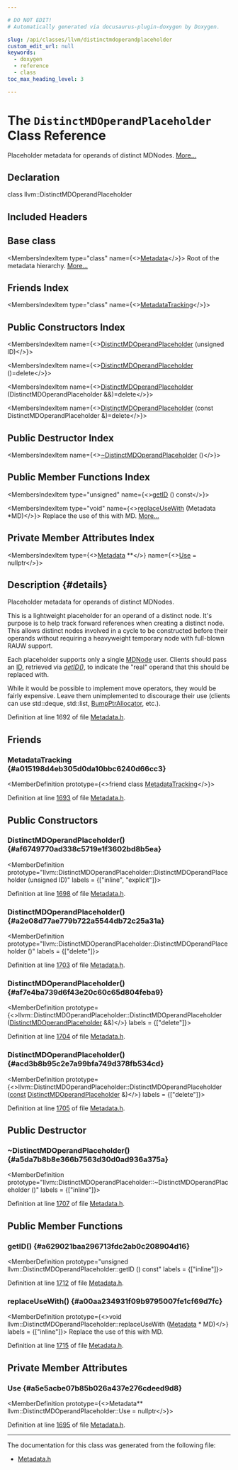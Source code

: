 ```yaml
---

# DO NOT EDIT!
# Automatically generated via docusaurus-plugin-doxygen by Doxygen.

slug: /api/classes/llvm/distinctmdoperandplaceholder
custom_edit_url: null
keywords:
  - doxygen
  - reference
  - class
toc_max_heading_level: 3

---
```





# The `DistinctMDOperandPlaceholder` Class Reference

<DoxygenPage pluginConfig={pluginConfig}>

Placeholder metadata for operands of distinct MDNodes. <a href="#details">More...</a>

## Declaration

<CodeBlock>class llvm::DistinctMDOperandPlaceholder</CodeBlock>

## Included Headers

<IncludesList>
<IncludesListItem
  filePath="llvm/IR/Metadata.h"
  permalink="/docs/api/files/include/include/llvm/include/llvm/ir/metadata-h"
  isLocal="true" />
</IncludesList>

## Base class

<MembersIndex>

<MembersIndexItem
  type="class"
  name={<><a href="/docs/api/classes/llvm/metadata">Metadata</a></>}>
Root of the metadata hierarchy. <a href="/docs/api/classes/llvm/metadata/#details">More...</a>
</MembersIndexItem>

</MembersIndex>

## Friends Index

<MembersIndex>

<MembersIndexItem
  type="class"
  name={<><a href="#a015198d4eb305d0da10bbc6240d66cc3">MetadataTracking</a></>}>
</MembersIndexItem>

</MembersIndex>

## Public Constructors Index

<MembersIndex>

<MembersIndexItem
  name={<><a href="#af6749770ad338c5719e1f3602bd8b5ea">DistinctMDOperandPlaceholder</a> (unsigned ID)</>}>
</MembersIndexItem>

<MembersIndexItem
  name={<><a href="#a2e08d77ae779b722a5544db72c25a31a">DistinctMDOperandPlaceholder</a> ()=delete</>}>
</MembersIndexItem>

<MembersIndexItem
  name={<><a href="#af7e4ba739d6f43e20c60c65d804feba9">DistinctMDOperandPlaceholder</a> (DistinctMDOperandPlaceholder &amp;&amp;)=delete</>}>
</MembersIndexItem>

<MembersIndexItem
  name={<><a href="#acd3b8b95c2e7a99bfa749d378fb534cd">DistinctMDOperandPlaceholder</a> (const DistinctMDOperandPlaceholder &amp;)=delete</>}>
</MembersIndexItem>

</MembersIndex>

## Public Destructor Index

<MembersIndex>

<MembersIndexItem
  name={<><a href="#a5da7b8b8e366b7563d30d0ad936a375a">~DistinctMDOperandPlaceholder</a> ()</>}>
</MembersIndexItem>

</MembersIndex>

## Public Member Functions Index

<MembersIndex>

<MembersIndexItem
  type="unsigned"
  name={<><a href="#a629021baa296713fdc2ab0c208904d16">getID</a> () const</>}>
</MembersIndexItem>

<MembersIndexItem
  type="void"
  name={<><a href="#a00aa234931f09b9795007fe1cf69d7fc">replaceUseWith</a> (Metadata &#42;MD)</>}>
Replace the use of this with MD. <a href="#a00aa234931f09b9795007fe1cf69d7fc">More...</a>
</MembersIndexItem>

</MembersIndex>

## Private Member Attributes Index

<MembersIndex>

<MembersIndexItem
  type={<><a href="/docs/api/classes/llvm/metadata">Metadata</a> &#42;&#42;</>}
  name={<><a href="#a5e5acbe07b85b026a437e276cdeed9d8">Use</a> = nullptr</>}>
</MembersIndexItem>

</MembersIndex>

## Description {#details}

Placeholder metadata for operands of distinct MDNodes.

This is a lightweight placeholder for an operand of a distinct node. It&#39;s purpose is to help track forward references when creating a distinct node. This allows distinct nodes involved in a cycle to be constructed before their operands without requiring a heavyweight temporary node with full-blown RAUW support.

Each placeholder supports only a single <a href="/docs/api/classes/llvm/mdnode">MDNode</a> user. Clients should pass an <a href="/docs/api/namespaces/llvm/callingconv/#abdf8cf606905c10634e831390981b0ed">ID</a>, retrieved via <em><a href="#a629021baa296713fdc2ab0c208904d16">getID()</a></em>, to indicate the &quot;real&quot; operand that this should be replaced with.

While it would be possible to implement move operators, they would be fairly expensive. Leave them unimplemented to discourage their use (clients can use std::deque, std::list, <a href="/docs/api/namespaces/llvm/#a8e612822d4ba7bb36c9c79582a567108">BumpPtrAllocator</a>, etc.).

Definition at line 1692 of file <a href="/docs/api/files/include/include/llvm/include/llvm/ir/metadata-h">Metadata.h</a>.

<SectionDefinition>

## Friends

### MetadataTracking {#a015198d4eb305d0da10bbc6240d66cc3}

<MemberDefinition
  prototype={<>friend class <a href="/docs/api/classes/llvm/metadatatracking">MetadataTracking</a></>}>

Definition at line <a href="/docs/api/files/include/include/llvm/include/llvm/ir/metadata-h/#l01693">1693</a> of file <a href="/docs/api/files/include/include/llvm/include/llvm/ir/metadata-h">Metadata.h</a>.
</MemberDefinition>

</SectionDefinition>

<SectionDefinition>

## Public Constructors

### DistinctMDOperandPlaceholder() {#af6749770ad338c5719e1f3602bd8b5ea}

<MemberDefinition
  prototype="llvm::DistinctMDOperandPlaceholder::DistinctMDOperandPlaceholder (unsigned ID)"
  labels = {["inline", "explicit"]}>

Definition at line <a href="/docs/api/files/include/include/llvm/include/llvm/ir/metadata-h/#l01698">1698</a> of file <a href="/docs/api/files/include/include/llvm/include/llvm/ir/metadata-h">Metadata.h</a>.
</MemberDefinition>

### DistinctMDOperandPlaceholder() {#a2e08d77ae779b722a5544db72c25a31a}

<MemberDefinition
  prototype="llvm::DistinctMDOperandPlaceholder::DistinctMDOperandPlaceholder ()"
  labels = {["delete"]}>

Definition at line <a href="/docs/api/files/include/include/llvm/include/llvm/ir/metadata-h/#l01703">1703</a> of file <a href="/docs/api/files/include/include/llvm/include/llvm/ir/metadata-h">Metadata.h</a>.
</MemberDefinition>

### DistinctMDOperandPlaceholder() {#af7e4ba739d6f43e20c60c65d804feba9}

<MemberDefinition
  prototype={<>llvm::DistinctMDOperandPlaceholder::DistinctMDOperandPlaceholder (<a href="/docs/api/classes/llvm/distinctmdoperandplaceholder">DistinctMDOperandPlaceholder</a> &amp;&amp;)</>}
  labels = {["delete"]}>

Definition at line <a href="/docs/api/files/include/include/llvm/include/llvm/ir/metadata-h/#l01704">1704</a> of file <a href="/docs/api/files/include/include/llvm/include/llvm/ir/metadata-h">Metadata.h</a>.
</MemberDefinition>

### DistinctMDOperandPlaceholder() {#acd3b8b95c2e7a99bfa749d378fb534cd}

<MemberDefinition
  prototype={<>llvm::DistinctMDOperandPlaceholder::DistinctMDOperandPlaceholder (<a href="/docs/api/files/lib/lib/target/lib/target/aarch64/aarch64promoteconstant-cpp/#a90f8350fecae261c25be85d38b451bff">const</a> <a href="/docs/api/classes/llvm/distinctmdoperandplaceholder">DistinctMDOperandPlaceholder</a> &amp;)</>}
  labels = {["delete"]}>

Definition at line <a href="/docs/api/files/include/include/llvm/include/llvm/ir/metadata-h/#l01705">1705</a> of file <a href="/docs/api/files/include/include/llvm/include/llvm/ir/metadata-h">Metadata.h</a>.
</MemberDefinition>

</SectionDefinition>

<SectionDefinition>

## Public Destructor

### ~DistinctMDOperandPlaceholder() {#a5da7b8b8e366b7563d30d0ad936a375a}

<MemberDefinition
  prototype="llvm::DistinctMDOperandPlaceholder::~DistinctMDOperandPlaceholder ()"
  labels = {["inline"]}>

Definition at line <a href="/docs/api/files/include/include/llvm/include/llvm/ir/metadata-h/#l01707">1707</a> of file <a href="/docs/api/files/include/include/llvm/include/llvm/ir/metadata-h">Metadata.h</a>.
</MemberDefinition>

</SectionDefinition>

<SectionDefinition>

## Public Member Functions

### getID() {#a629021baa296713fdc2ab0c208904d16}

<MemberDefinition
  prototype="unsigned llvm::DistinctMDOperandPlaceholder::getID () const"
  labels = {["inline"]}>

Definition at line <a href="/docs/api/files/include/include/llvm/include/llvm/ir/metadata-h/#l01712">1712</a> of file <a href="/docs/api/files/include/include/llvm/include/llvm/ir/metadata-h">Metadata.h</a>.
</MemberDefinition>

### replaceUseWith() {#a00aa234931f09b9795007fe1cf69d7fc}

<MemberDefinition
  prototype={<>void llvm::DistinctMDOperandPlaceholder::replaceUseWith (<a href="/docs/api/classes/llvm/metadata">Metadata</a> &#42; MD)</>}
  labels = {["inline"]}>
Replace the use of this with MD.

Definition at line <a href="/docs/api/files/include/include/llvm/include/llvm/ir/metadata-h/#l01715">1715</a> of file <a href="/docs/api/files/include/include/llvm/include/llvm/ir/metadata-h">Metadata.h</a>.
</MemberDefinition>

</SectionDefinition>

<SectionDefinition>

## Private Member Attributes

### Use {#a5e5acbe07b85b026a437e276cdeed9d8}

<MemberDefinition
  prototype={<>Metadata&#42;&#42; llvm::DistinctMDOperandPlaceholder::Use = nullptr</>}>

Definition at line <a href="/docs/api/files/include/include/llvm/include/llvm/ir/metadata-h/#l01695">1695</a> of file <a href="/docs/api/files/include/include/llvm/include/llvm/ir/metadata-h">Metadata.h</a>.
</MemberDefinition>

</SectionDefinition>

<hr/>

The documentation for this class was generated from the following file:

<ul>
<li><a href="/docs/api/files/include/include/llvm/include/llvm/ir/metadata-h">Metadata.h</a></li>
</ul>

</DoxygenPage>
